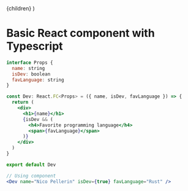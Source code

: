 
  <LayoutPage title="React" metaTitle="Basic React component with Typescript">
    {children}
  </LayoutPage>
)

# Basic React component with Typescript

```jsx
interface Props {
  name: string
  isDev: boolean
  favLanguage: string
}

const Dev: React.FC<Props> = ({ name, isDev, favLanguage }) => {
  return (
    <div>
      <h1>{name}</h1>
      {isDev && (
        <h4>Favorite programming language</h4>
        <span>{favLanguage}</span>
      )}
    </div>
  )
}

export default Dev

// Using component
<Dev name="Nico Pellerin" isDev={true} favLanguage="Rust" />
```

